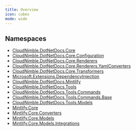 ```yaml
---
title: Overview
icon: cubes
mode: wide
---
```


## Namespaces

- [CloudNimble.DotNetDocs.Core](CloudNimble/DotNetDocs/Core)
- [CloudNimble.DotNetDocs.Core.Configuration](CloudNimble/DotNetDocs/Core/Configuration)
- [CloudNimble.DotNetDocs.Core.Renderers](CloudNimble/DotNetDocs/Core/Renderers)
- [CloudNimble.DotNetDocs.Core.Renderers.YamlConverters](CloudNimble/DotNetDocs/Core/Renderers/YamlConverters)
- [CloudNimble.DotNetDocs.Core.Transformers](CloudNimble/DotNetDocs/Core/Transformers)
- [Microsoft.Extensions.DependencyInjection](Microsoft/Extensions/DependencyInjection)
- [CloudNimble.DotNetDocs.Mintlify](CloudNimble/DotNetDocs/Mintlify)
- [CloudNimble.DotNetDocs.Tools](CloudNimble/DotNetDocs/Tools)
- [CloudNimble.DotNetDocs.Tools.Commands](CloudNimble/DotNetDocs/Tools/Commands)
- [CloudNimble.DotNetDocs.Tools.Commands.Base](CloudNimble/DotNetDocs/Tools/Commands/Base)
- [CloudNimble.DotNetDocs.Tools.Models](CloudNimble/DotNetDocs/Tools/Models)
- [Mintlify.Core](Mintlify/Core)
- [Mintlify.Core.Converters](Mintlify/Core/Converters)
- [Mintlify.Core.Models](Mintlify/Core/Models)
- [Mintlify.Core.Models.Integrations](Mintlify/Core/Models/Integrations)

